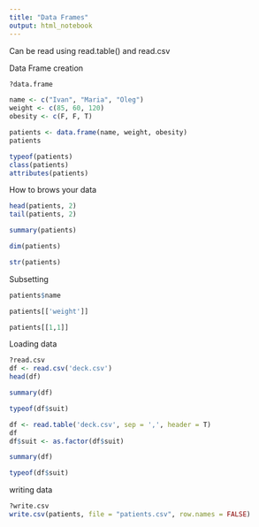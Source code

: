 ```yaml
---
title: "Data Frames"
output: html_notebook
---
```


Can be read using read.table() and read.csv

Data Frame creation

```r
?data.frame
```

```r
name <- c("Ivan", "Maria", "Oleg")
weight <- c(85, 60, 120)
obesity <- c(F, F, T)

patients <- data.frame(name, weight, obesity)
patients
```

```r
typeof(patients)
class(patients)
attributes(patients)

```

How to brows your data

```r
head(patients, 2)
tail(patients, 2)
```

```r
summary(patients)
```

```r
dim(patients)
```

```r
str(patients)
```

Subsetting

```r
patients$name
```

```r
patients[['weight']]
```

```r
patients[[1,1]]
```


Loading data

```r
?read.csv
df <- read.csv('deck.csv')
head(df)
```

```r
summary(df)
```

```r
typeof(df$suit)
```

```r
df <- read.table('deck.csv', sep = ',', header = T)
df
df$suit <- as.factor(df$suit)
```

```r
summary(df)
```

```r
typeof(df$suit)
```

writing data

```r
?write.csv
write.csv(patients, file = "patients.csv", row.names = FALSE)
```

